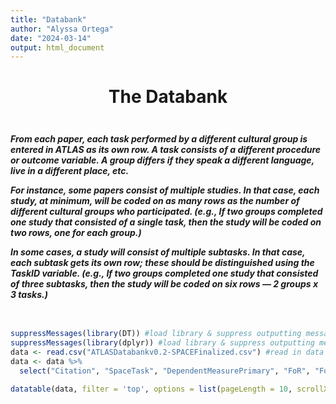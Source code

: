 ```yaml
---
title: "Databank"
author: "Alyssa Ortega"
date: "2024-03-14"
output: html_document
---
```


<style type="text/css">
.title {
    display: none; /* hide title from output */
}

.author {
    display: none; /* hide author from output */
}

.date{
    display: none; /* hide date from output */
}
</style>

<h1 style="text-align: center;">The Databank</h1>
<div class="description" style="padding-top: 3px; padding-bottom: 10px;">
<h5>From each paper, each task performed by a different cultural group is entered in ATLAS as its own row. A task consists of a different procedure or outcome variable. A group differs if they speak a different language, live in a different place, etc.  

For instance, some papers consist of multiple studies. In that case, each study, at minimum, will be coded on as many rows as the number of different cultural groups who participated. (e.g., If two groups completed one study that consisted of a single task, then the study will be coded on two rows, one for each group.)

In some cases, a study will consist of multiple subtasks. In that case, each subtask gets its own row; these should be distinguished using the TaskID variable. (e.g., If two groups completed one study that consisted of three subtasks, then the study will be coded on six rows — 2 groups x 3 tasks.)</h5>  <!-- databank description -->

</div>

```r
suppressMessages(library(DT)) #load library & suppress outputting messages
suppressMessages(library(dplyr)) #load library & suppress outputting messages
data <- read.csv("ATLASDatabankv0.2-SPACEFinalized.csv") #read in data
data <- data %>%
  select("Citation", "SpaceTask", "DependentMeasurePrimary", "FoR", "FoR_In_Task", "PerformanceIfRestrictedFoR", "StudyNumber", "TaskID", "Country", "SpecificLocation", "UrbanRural", "Language") # only include cols with these names

datatable(data, filter = 'top', options = list(pageLength = 10, scrollX = TRUE), width = "100%") 

```